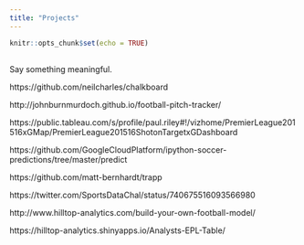 ```yaml
---
title: "Projects"
---
```


```r
knitr::opts_chunk$set(echo = TRUE)
```

## 

Say something meaningful.

https://github.com/neilcharles/chalkboard

http://johnburnmurdoch.github.io/football-pitch-tracker/

https://public.tableau.com/s/profile/paul.riley#!/vizhome/PremierLeague201516xGMap/PremierLeague201516ShotonTargetxGDashboard

https://github.com/GoogleCloudPlatform/ipython-soccer-predictions/tree/master/predict

https://github.com/matt-bernhardt/trapp

https://twitter.com/SportsDataChal/status/740675516093566980

http://www.hilltop-analytics.com/build-your-own-football-model/

https://hilltop-analytics.shinyapps.io/Analysts-EPL-Table/




